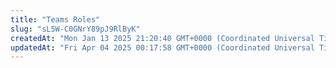 ```yaml
---
title: "Teams Roles"
slug: "sL5W-C0GNrY89pJ9RlByK"
createdAt: "Mon Jan 13 2025 21:20:40 GMT+0000 (Coordinated Universal Time)"
updatedAt: "Fri Apr 04 2025 00:17:58 GMT+0000 (Coordinated Universal Time)"
---
```


<script type="application/ld+json" dangerouslySetInnerHTML={{
  __html: JSON.stringify({
    "@context": "https://schema.org",
    "@type": "TechArticle",
    "headline": "Understanding Team Roles on Vast.ai",
    "description": "A comprehensive guide to team roles on Vast.ai including default roles (Owner, Manager, Member), custom roles with tailored permissions, role syntax, and best practices for managing access control.",
    "author": {
      "@type": "Organization",
      "name": "Vast.ai"
    },
    "datePublished": "2025-01-13",
    "dateModified": "2025-04-04",
    "articleSection": "Teams Documentation",
    "keywords": ["team roles", "permissions", "access control", "custom roles", "vast.ai", "collaboration", "security"]
  })
}} />

## What Are Team Roles?

Team roles in Vast.ai's platform are designed to streamline collaboration and enhance security by assigning specific permissions and access levels to different members of a team. These roles determine what actions a team member can perform and what data they can access within the team's shared workspace/context.

### Types of Team Roles

1. **Default Roles**: These are the standard roles with preset permissions, suitable for common team structures:
   - _Owner_: Full access to all team resources, settings, and member management.
   - _Manager_: All permissions of Team Owner apart from Team Deletion.
   - _Member_: Has ability to view, create, and interact with instances, but no access to billing info, team management, autoscaler, machines, etc.
2. **Custom Roles**: Custom roles allow team managers to create roles with custom, tailored permissions via permission groups. This feature is particularly useful for teams with unique workflow requirements or specific security protocols.

For more information on Permission Groups and what they allow access to, [click here](/api-reference/permissions-and-authorization).

### Creating Custom Roles

- **Accessing Role Management**: Custom roles can be created and managed through the **Roles** tab of the **Members** Page on the Vast.ai platform.
- **Defining Permissions**: When creating a custom role, you can select from a wide range of read/write permissions, such as instance creation, billing access, etc. This allows for precise control over what each role can and cannot do.
- **Assigning Custom Roles**: Once a custom role is created, it can be assigned to team members through the team management interface.

You can create roles either in the Vast CLI or on your team dashbaord if you have permission to create roles within your team (team_write).

<Frame caption="Default Roles">
  ![](/images/teams-roles.webp)
</Frame>

You can easily edit any roles on your team using the team dashboard. When editing a role you should see the same series of checkboxes and categories as before.

<Frame caption="Edit Role">
  ![](/images/teams-roles-2.webp)
</Frame>

### Role Syntax

All team roles are created through the team dashboard using the role editor. You can also create roles through the Vast CLI by passing in a permissions JSON object that delegates what group of endpoints can be accessed.

Currently, the system only supports groups of endpoint categories, but soon it will be extended for further granularity.

The current activated scopes are as follows

- **misc**: Supports uncategorized operations like search offers, getting logs from various sources, etc
- **user_read**: Allows the usage of obtaining basic user data like email, credits, etc. Essential for web usage.
- **user_write**: Allows the ability to change account settings such as email, password, 2FA, etc.
- **instance_read**: Grants ability to view instances, and certain read-only instance operations
- **instance_write**: Grants access to instances and all relevant operations such as starting/stopping instances, cloud copy, reserving credits, etc
- **billing_read**: Ability to view billing page and get billing information
- **billing_write**: Ability to change billing page information
- **machine_read**: Read access to machines owned by the team
- **machine_write**: Ability to add/remove machines, and also edit machine settings

An example of a permissions json would look like this:

```text Text
{
    "api": {
        "misc": {}, 
        "user_read":{}, 
        "instance_read": {}, 
        "instance_write": {},
        "team_read": {
            "api.team.members": {}
        }
    }
}
```

In order to create a granular team roles you must either use the CLI or the API. In the above example, the only API under team_read that the user would have access to would be viewing the list of team members.

For more information on Permissions [click here](/api-reference/permissions-and-authorization).

### Best Practices for Using Team Roles

- **Clear Role Definitions**: Clearly define the responsibilities and permissions for each role to avoid confusion and ensure effective collaboration.
- **Use Custom Roles Judiciously**: Create custom roles when predefined roles do not meet your specific needs. Be mindful of the permissions assigned to ensure team security and efficiency.

### Conclusion

Team roles are a fundamental aspect of managing a secure environment for collaboration on the Vast.ai platform. By effectively utilizing predefined and custom roles, teams can ensure that each member has the appropriate level of access and control, fostering a productive and secure working environment.